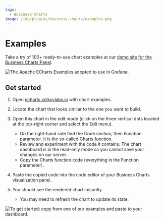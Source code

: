 ```yaml
---
tags:
  - Business Charts
image: /img/plugins/business-charts/examples.png
---
```



# Examples

Take a try of 100+ ready-to-use chart examples at our [demo site for the Business Charts Panel](https://echarts.volkovlabs.io).

<Image
  title="The Apache ECharts Examples adopted to use in Grafana."
  src="/img/plugins/business-charts/examples.png"
/>

## Get started

1. Open [echarts.volkovlabs.io](https://echarts.volkovlabs.io) with chart examples.
2. Locate the chart that looks similar to the one you want to build.
3. Open this chart in the edit mode (click on the three vertical dots located at the top-right corner and select the Edit menu).

   - On the right-hand side find the Code section, then Function parameter. It is the so-called [Charts function](/plugins/business-charts/options/).
   - Review and experiment with the code it contains. The chart dashboard is in the read-only mode so you cannot save your changes on our server.
   - Copy the Charts function code (everything in the Function parameter).

4. Paste the copied code into the code editor of your Business Charts visualization panel.
5. You should see the rendered chart instantly.

   - You may need to refresh the chart to update its state.

<Image
  title="To get started: copy from one of our examples and paste to your dashboard."
  src="/img/plugins/business-charts/copy-paste.gif"
/>
